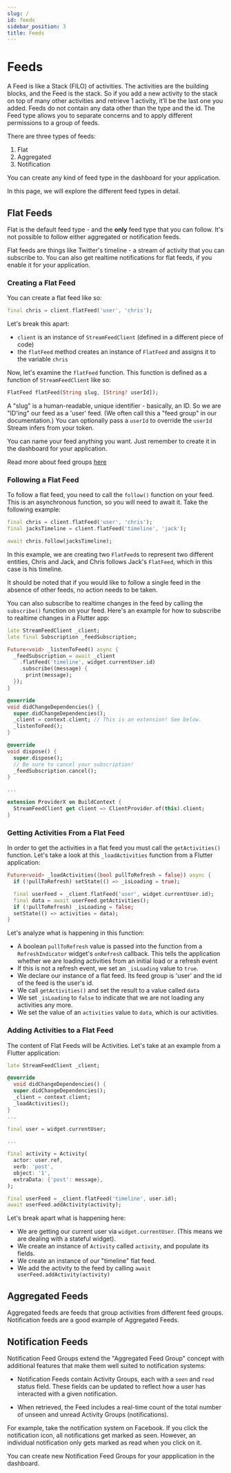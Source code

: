 ```yaml
---
slug: /
id: feeds
sidebar_position: 3
title: Feeds
---
```

# Feeds
A Feed is like a Stack (FILO) of activities. 
The activities are the building blocks, and the Feed is the stack. 
So if you add a new activity to the stack on top of many other activities 
and retrieve 1 activity, it’ll be the last one you added. 
Feeds do not contain any data other than the type and the id. 
The Feed type allows you to separate concerns and to apply different 
permissions to a group of feeds. 

There are three types of feeds:

1. Flat
2. Aggregated
3. Notification

You can create any kind of feed type in the dashboard for your application.

In this page, we will explore the different feed types in detail. 

## Flat Feeds
Flat is the default feed type - and the **only** feed type that you can follow.
It's not possible to follow either aggregated or notification feeds.

Flat feeds are things like Twitter's timeline - a stream of activity that you 
can subscribe to. You can also get realtime notifications for flat feeds, if 
you enable it for your application.

### Creating a Flat Feed

You can create a flat feed like so:

```dart
final chris = client.flatFeed('user', 'chris');
```

Let's break this apart:
* `client` is an instance of `StreamFeedClient` (defined in a different
piece of code)
* the `flatFeed` method creates an instance of `FlatFeed` and assigns it to the 
variable `chris`

Now, let's examine the `flatFeed` function. This function is defined as a function
of `StreamFeedClient` like so:

```dart
FlatFeed flatFeed(String slug, [String? userId]);
```

A "slug" is a human-readable, unique identifier - basically, an ID. So we are "ID'ing"
our feed as a 'user' feed. (We often call this a "feed group" in our documentation.) You can optionally pass a `userId` to override the `userId`
Stream infers from your token.

You can name your feed anything you want. Just remember to create it in the dashboard
for your application.

Read more about feed groups [here](https://getstream.zendesk.com/hc/en-us/articles/1500000978901-What-s-the-Difference-Between-Feeds-and-Feed-Groups-)

### Following a Flat Feed
To follow a flat feed, you need to call the `follow()` function on your feed. This is an
asynchronous function, so you will need to await it. Take the following example:

```dart
final chris = client.flatFeed('user', 'chris');
final jacksTimeline = client.flatFeed('timeline', 'jack');

await chris.follow(jacksTimeline);
```

In this example, we are creating two `FlatFeed`s to represent two different entities, Chris
and Jack, and Chris follows Jack's `FlatFeed`, which in this case is his timeline.

It should be noted that if you would like to follow a single feed in the absence of other feeds,
no action needs to be taken.

You can also subscribe to realtime changes in the feed by calling the `subscribe()` function
on your feed. Here's an example for how to subscribe to realtime changes in a Flutter app:

```dart
late StreamFeedClient _client;
late final Subscription _feedSubscription;

Future<void> _listenToFeed() async {
  _feedSubscription = await _client
    .flatFeed('timeline', widget.currentUser.id)
    .subscribe((message) {
      print(message);
  });
}

@override
void didChangeDependencies() {
  super.didChangeDependencies();
  _client = context.client; // This is an extension! See below.
  _listenToFeed();
}

@override
void dispose() {
  super.dispose();
  // Be sure to cancel your subscription!
  _feedSubscription.cancel();
}

...

extension ProviderX on BuildContext {
  StreamFeedClient get client => ClientProvider.of(this).client;
}
```

### Getting Activities From a Flat Feed
In order to get the activities in a flat feed you must call the `getActivities()`
function. Let's take a look at this `_loadActivities` function from a Flutter
application:

```dart
Future<void> _loadActivities({bool pullToRefresh = false}) async {
  if (!pullToRefresh) setState(() => _isLoading = true);

  final userFeed = _client.flatFeed('user', widget.currentUser.id);
  final data = await userFeed.getActivities();
  if (!pullToRefresh) _isLoading = false;
  setState(() => activities = data);
}
```

Let's analyze what is happening in this function:

* A boolean `pullToRefresh` value is passed into the function from a `RefreshIndicator`
widget's `onRefresh` callback. This tells the application whether we are loading activities
from an initial load or a refresh event
* If this is not a refresh event, we set an `_isLoading` value to `true`.
* We declare our instance of a flat feed. Its feed group is 'user' and the id of the
feed is the user's id.
* We call `getActivities()` and set the result to a value called `data`
* We set `_isLoading` to `false` to indicate that we are not loading any activities
any more.
* We set the value of an `activities` value to `data`, which is our activities.

### Adding Activities to a Flat Feed
The content of Flat Feeds will be Activities. Let's take at an example from a 
Flutter application:

```dart
late StreamFeedClient _client;

@override
  void didChangeDependencies() {
  super.didChangeDependencies();
  _client = context.client;
  _loadActivities();
}
...

final user = widget.currentUser;

...

final activity = Activity(
  actor: user.ref,
  verb: 'post',
  object: '1',
  extraData: {'post': message},
);

final userFeed = _client.flatFeed('timeline', user.id);
await userFeed.addActivity(activity);
```

Let's break apart what is happening here:
* We are getting our current user via `widget.currentUser`. (This means we are dealing
with a stateful widget).
* We create an instance of `Activity` called `activity`, and populate its fields.
* We create an instance of our "timeline" flat feed.
* We add the activity to the feed by calling `await userFeed.addActivity(activity)`

## Aggregated Feeds
Aggregated feeds are feeds that group activities from different feed groups. Notification 
feeds are a good example of Aggregated Feeds.

## Notification Feeds
Notification Feed Groups extend the "Aggregated Feed Group" concept with 
additional features that make them well suited to notification systems:

* Notification Feeds contain Activity Groups, each with a `seen` and `read` status 
field. These fields can be updated to reflect how a user has interacted with a 
given notification.

* When retrieved, the Feed includes a real-time count of the total number of 
unseen and unread Activity Groups (notifications).

For example, take the notification system on Facebook. If you click the 
notification icon, all notifications get marked as seen. However, an 
individual notification only gets marked as read when you click on it.

You can create new Notification Feed Groups for your appplication in the dashboard.